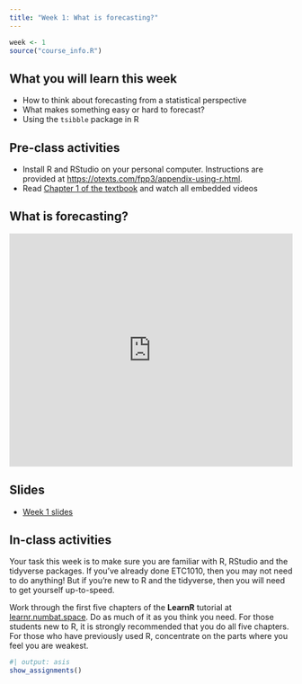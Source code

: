 ```yaml
---
title: "Week 1: What is forecasting?"
---
```


```r
week <- 1
source("course_info.R")
```

## What you will learn this week

* How to think about forecasting from a statistical perspective
* What makes something easy or hard to forecast?
* Using the `tsibble` package in R

## Pre-class activities

* Install R and RStudio on your personal computer. Instructions are provided at [https://otexts.com/fpp3/appendix-using-r.html](https://otexts.com/fpp3/appendix-using-r.html).
* Read [Chapter 1 of the textbook](http://OTexts.com/fpp3/intro.html) and watch all embedded videos

## What is forecasting?

<iframe width="100%" height="415" src="https://www.youtube.com/embed/HNJYRf0mvxg?si=k0wfI3Sq68TPm4Ek" title="YouTube video player" frameborder="0" allow="accelerometer; autoplay; clipboard-write; encrypted-media; gyroscope; picture-in-picture; web-share" allowfullscreen></iframe>

## Slides

* [Week 1 slides](https://raw.githubusercontent.com/numbats/af/main/slides/week1.pdf)

## In-class activities

Your task this week is to make sure you are familiar with R, RStudio and the tidyverse packages. If you've already done ETC1010, then you may not need to do anything! But if you're new to R and the tidyverse, then you will need to get yourself up-to-speed.

Work through the first five chapters of the **LearnR** tutorial at [learnr.numbat.space](https://learnr.numbat.space). Do as much of it as you think you need. For those students new to R, it is strongly recommended that you do all five chapters. For those who have previously used R, concentrate on the parts where you feel you are weakest.


```r
#| output: asis
show_assignments()
```
